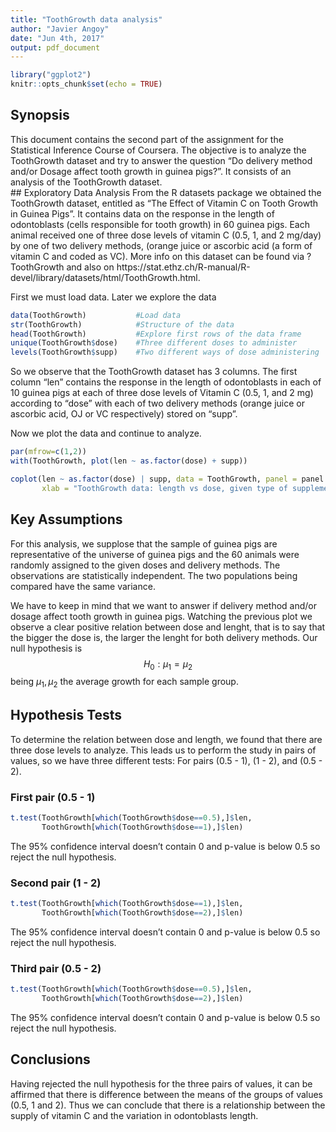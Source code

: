 ```yaml
---
title: "ToothGrowth data analysis"
author: "Javier Angoy"
date: "Jun 4th, 2017"
output: pdf_document
---
```

```r
library("ggplot2")
knitr::opts_chunk$set(echo = TRUE)
```
## Synopsis
This document contains the second part of the assignment for the Statistical Inference Course of Coursera. The objective is to analyze the ToothGrowth dataset and try to answer the question "Do delivery method and/or Dosage affect tooth growth in guinea pigs?". 
It consists of an analysis of the ToothGrowth dataset.  
## Exploratory Data Analysis
From the R datasets package we obtained the ToothGrowth dataset, entitled as "The Effect of Vitamin C on Tooth Growth in Guinea Pigs". It contains data on the response in the length of odontoblasts (cells responsible for tooth growth) in 60 guinea pigs. Each animal received one of three dose levels of vitamin C (0.5, 1, and 2 mg/day) by one of two delivery methods, (orange juice or ascorbic acid (a form of vitamin C and coded as VC).  More info on this dataset can be found via ?ToothGrowth and also on https://stat.ethz.ch/R-manual/R-devel/library/datasets/html/ToothGrowth.html.

First we must load data.  Later we explore the data
```r
data(ToothGrowth)           #Load data 
str(ToothGrowth)            #Structure of the data
head(ToothGrowth)           #Explore first rows of the data frame
unique(ToothGrowth$dose)    #Three different doses to administer 
levels(ToothGrowth$supp)    #Two different ways of dose administering
```
So we observe that the ToothGrowth dataset has 3 columns. The first column "len" contains the response in the length of odontoblasts in each of 10 guinea pigs at each of three dose levels of Vitamin C (0.5, 1, and 2 mg) according to "dose" with each of two delivery methods (orange juice or ascorbic acid, OJ or VC respectively) stored on "supp".

Now we plot the data and continue to analyze.
```r
par(mfrow=c(1,2))
with(ToothGrowth, plot(len ~ as.factor(dose) + supp))
```
```r
coplot(len ~ as.factor(dose) | supp, data = ToothGrowth, panel = panel.smooth, 
       xlab = "ToothGrowth data: length vs dose, given type of supplement")
```

## Key Assumptions 
For this analysis, we supplose that the sample of guinea pigs are representative of the universe of guinea pigs and the 60 animals were randomly assigned to the given doses and delivery methods.  The observations are statistically independent. The two populations being compared have the same variance.

We have to keep in mind that we want to answer if delivery method and/or dosage affect tooth growth in guinea pigs. Watching the previous plot we observe a clear positive relation between dose and lenght, that is to say that the bigger the dose is, the larger the lenght for both delivery methods.
Our null hypothesis is $$H_{0} : \mu_{1} =  \mu_{2}$$ being $\mu_{1},\mu_{2}$ the average growth for each sample group. 

## Hypothesis Tests 
To determine the relation between dose and length, we found that there are three dose levels to analyze. This leads us to perform the study in pairs of values, so we have three different tests:  For pairs (0.5 - 1), (1 - 2), and (0.5 - 2).

### First pair (0.5 - 1)
```r
t.test(ToothGrowth[which(ToothGrowth$dose==0.5),]$len, 
       ToothGrowth[which(ToothGrowth$dose==1),]$len)
```
The 95% confidence interval doesn’t contain 0 and p-value is below 0.5 so reject the null hypothesis.

### Second pair (1 - 2)
```r
t.test(ToothGrowth[which(ToothGrowth$dose==1),]$len, 
       ToothGrowth[which(ToothGrowth$dose==2),]$len)
```
The 95% confidence interval doesn’t contain 0 and p-value is below 0.5 so reject the null hypothesis.

### Third pair (0.5 - 2)
```r
t.test(ToothGrowth[which(ToothGrowth$dose==0.5),]$len, 
       ToothGrowth[which(ToothGrowth$dose==2),]$len)
```
The 95% confidence interval doesn’t contain 0 and p-value is below 0.5 so reject the null hypothesis.

## Conclusions 
Having rejected the null hypothesis for the three pairs of values, it can be affirmed that there is difference between the means of the groups of values (0.5, 1 and 2). Thus we can conclude that there is a relationship between the supply of vitamin C and the variation in odontoblasts length.

